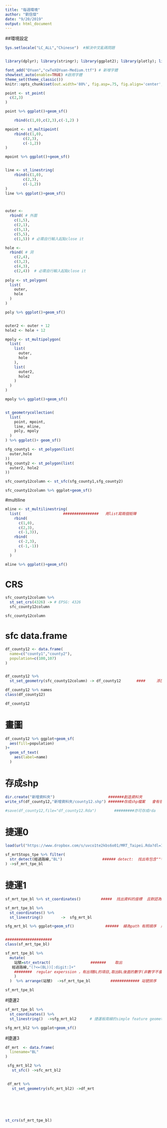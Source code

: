 ```yaml
---
title: "每週環境"
author: "劉信傑"
date: "9/20/2019"
output: html_document
---
```


##環境設定
```r
Sys.setlocale("LC_ALL","Chinese")  #解決中文亂碼問題


library(dplyr); library(stringr); library(ggplot2); library(plotly); library(lubridate); library(readr); library(tidyr); library(showtext);library(magrittr)

font_add("QYuan","cwTeXQYuan-Medium.ttf") # 新增字體
showtext_auto(enable=TRUE) #啟用字體
theme_set(theme_classic())
knitr::opts_chunk$set(out.width='80%', fig.asp=.75, fig.align='center', fig.showtext=T)


```
```r
point <- st_point(
  c(2,3)
)

point %>% ggplot()+geom_sf()

    rbind(c(1,0),c(2,3),c(-1,2) )

mpoint <- st_multipoint(
    rbind(c(1,0),
        c(2,3),
        c(-1,2))
)

mpoint %>% ggplot()+geom_sf()


line <- st_linestring(
    rbind(c(1,0),
        c(2,3),
        c(-1,2))
)
line %>% ggplot()+geom_sf()



outer <-     
  rbind( # 外圍
    c(1,5),
    c(2,1),
    c(5,1),
    c(5,5),
    c(1,5)) # 必需自行輸入起點close it

hole <-
  rbind( # 洞
    c(2,4),
    c(3,2),
    c(4,3),
    c(2,4))  # 必需自行輸入起點close it
  
poly <- st_polygon(
  list(
    outer, 
    hole
  )
) 

poly %>% ggplot()+geom_sf()


outer2 <- outer + 12
hole2 <- hole + 12

mpoly <- st_multipolygon(
  list(
    list(
      outer,
      hole
    ),
    list(
      outer2,
      hole2
    )
  )
) 

mpoly %>% ggplot()+geom_sf()


st_geometrycollection(
  list(
    point, mpoint,
    line, mline,
    poly, mpoly
  )
) %>% ggplot()+ geom_sf()

sfg_county1 <- st_polygon(list(
  outer,hole
))
sfg_county2 <- st_polygon(list(
  outer2, hole2
))

sfc_county12column <- st_sfc(sfg_county1,sfg_county2)

sfc_county12column %>% ggplot+geom_sf()

```

#multiline
```r

mline <- st_multilinestring(
  list(                   ################   用list寫兩個矩陣
    rbind(
      c(1,0),
      c(2,3),
      c(-1,3)),
    rbind(
      c(-2,3),
      c(-1,-1))
    )
  )

mline %>% ggplot()+geom_sf()

```

# CRS

```r
sfc_county12column %>%
  st_set_crs(4326) -> # EPSG: 4326
  sfc_county12column

sfc_county12column

```

# sfc data.frame
```r
df_county12 <- data.frame(
  name=c("county1","county2"),
  population=c(100,107)
)


df_county12 %>%
  st_set_geometry(sfc_county12column) -> df_county12       ####　　　添加欄位 新欄位叫做"geometry"       #####

df_county12 %>% names
class(df_county12)

df_county12

```

# 畫圖
```r
df_county12 %>% ggplot+geom_sf(
  aes(fill=population)
)+
  geom_sf_text(
    aes(label=name)
  )

```

#  存成shp
```r
dir.create("新增資料夾")                        #######創造資料夾
write_sf(df_county12,"新增資料夾/county12.shp") #######存成shp檔案   會有很多個檔 

#save(df_county12,file="df_county12.Rda")        #########亦可存成rda
```

#   捷運0
```r
load(url("https://www.dropbox.com/s/uvco1te2kbs6o01/MRT_Taipei.Rda?dl=1"))

sf_mrtStops_tpe %>% filter(
  str_detect(經過路線,"BL")                  ###### detect:  找出有包含""字的項目
) ->sf_mrt_tpe_bl
```

#  捷運1
```r
sf_mrt_tpe_bl %>% st_coordinates()         #####  找出資料的座標  且默認為矩陣

sf_mrt_tpe_bl %>% 
  st_coordinates() %>% 
  st_linestring()        ->  sfg_mrt_bl

sfg_mrt_bl %>% ggplot+geom_sf()              ######  線為path 有照順序  所以要先改順序


#####################
class(sf_mrt_tpe_bl)

sf_mrt_tpe_bl %>%
  mutate(
    站號=str_extract(                  #######    取出
   經過路線,"(?<=(BL))[:digit:]+"   
    ########  regular experssion ，有出現BL的項目,取出BL後面的數字(非數字不會取出)編到"站號"這個column
    )
  )  %>% arrange(站號)  ->sf_mrt_tpe_bl         ############# 站號排序

sf_mrt_tpe_bl
```

#捷運2
```r
sf_mrt_tpe_bl %>% 
  st_coordinates() %>% 
  st_linestring()  ->sfg_mrt_bl2      # 捷運板南線的simple feature geometry

sfg_mrt_bl2 %>% ggplot+geom_sf()

```


#捷運3
```r
df_mrt  <- data.frame(
  linename="BL"
)

 sfg_mrt_bl2 %>% 
   st_sfc() ->sfc_mrt_bl2

 
 df_mrt %>%  
   st_set_geometry(sfc_mrt_bl2) ->df_mrt
 
 
 
 


st_crs(sf_mrt_tpe_bl)


```






